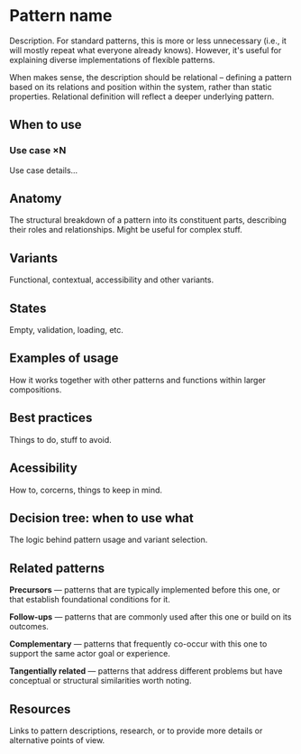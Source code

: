 
<Meta title="Pattern template" />

# Pattern name

Description. For standard patterns, this is more or less unnecessary (i.e., it will mostly repeat what everyone already knows).
However, it's useful for explaining diverse implementations of flexible patterns.

When makes sense, the description should be relational – defining a pattern based on its relations and position within the system, rather than static properties. Relational definition will reflect a deeper underlying pattern.

## When to use

### Use case ×N

Use case details...

## Anatomy

The structural breakdown of a pattern into its constituent parts, describing their roles and relationships. Might be useful for complex stuff.

## Variants

Functional, contextual, accessibility and other variants.

## States

Empty, validation, loading, etc.

## Examples of usage

How it works together with other patterns and functions within larger compositions.

## Best practices

Things to do, stuff to avoid.

## Acessibility

How to, corcerns, things to keep in mind.

## Decision tree: when to use what

The logic behind pattern usage and variant selection.

## Related patterns

**Precursors** — patterns that are typically implemented before this one, or that establish foundational conditions for it.

**Follow-ups** — patterns that are commonly used after this one or build on its outcomes.

**Complementary** — patterns that frequently co-occur with this one to support the same actor goal or experience.

**Tangentially related** — patterns that address different problems but have conceptual or structural similarities worth noting.

## Resources

Links to pattern descriptions, research, or to provide more details or alternative points of view.